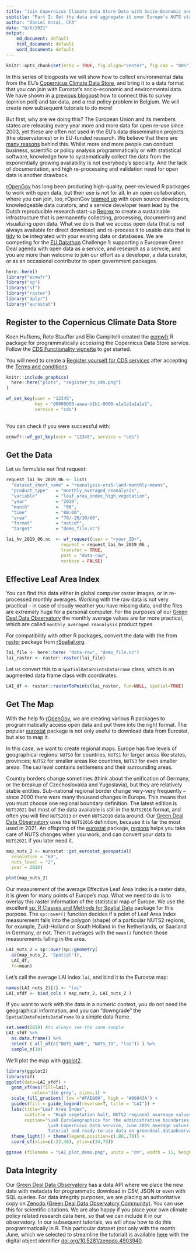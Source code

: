 ```yaml
---
title: "Join Copernicus Climate Data Store Data with Socio-Economic and Opinion Poll Data"
subtitle: "Part I: Get the data and aggregate it over Europe's NUTS statistical regions"
author: "Daniel Antal, CFA"
date: "6/6/2021"
output: 
    md_document: default
    html_document: default
    word_document: default
---
```


```r
knitr::opts_chunk$set(echo = TRUE, fig.align="center", fig.cap = "80%")
```

In this series of blogposts we will show how to collect environmental data from the EU's [Copernicus Climate Data Store](https://cds.climate.copernicus.eu/#!/home), and bring it to a data format that you can join with Eurostat's socio-economic and environmental data. We have shown in [a previous blogpost](https://greendeal.dataobservatory.eu/post/2021-04-23-belgium-flood-insurance/) how to connect this to survey (opinion poll) and tax data, and a real policy problem in Belgium. We will create now subsequent tutorials to do more!

But first, why are we doing this? The European Union and its members states are releasing every year more and more data for open re-use since 2003, yet these are often not used in the EU’s data dissemination projects (the observatories) or in EU-funded research. We believe that there are [many reasons](https://greendeal.dataobservatory.eu/project/eu-datathon_2021/#problem-statement) behind this.  Whilst more and more people can conduct business, scientific or policy analysis programmatically or with statistical software, knowledge how to systematically collect the data from the exponentially growing availability is not everybody’s specialty. And the lack of documentation, and high re-processing and validation need for open data is another drawback.

[rOpenGov](http://ropengov.org/) has long been producing high-quality, peer-reviewed R packages to work with open data, but their use is not for all. In an open collaboration, where you can join, too, rOpenGov [teamed up](https://greendeal.dataobservatory.eu/#contributors) with open source developers, knowledgeable data curators, and a service developer team lead by the Dutch reproducible research start-up [Reprex](https://reprex.nl/)  to create a sustainable infrastructure that is permanently collecting, processing, documenting and visualizing open data. What we do is that we access open data (that is not always available for direct download) and re-process it to usable data that is  [tidy](https://cran.r-project.org/web/packages/tidyr/vignettes/tidy-data.html) to be integrated with your existing data or databases. We are competing for the [EU Datathon](https://greendeal.dataobservatory.eu/project/eu-datathon_2021/) Challenge 1: supporting a European Green Deal agenda with open data as a service, and research as a servcie, and you are more than welcome to join our effort as a developer, a data curator, or as an occasional contributor to open government packages.

```r
here::here()
library("ecmwfr")
library("sp")
library("sf")
library("raster")
library("dplyr")
library("eurostat")
```

## Register to the Copernicus Climate Data Store {#register-cds}

Koen Hufkens, Reto Stauffer and Elio Campitelli created the [ecmwfr](https://bluegreen-labs.github.io/ecmwfr/index.html) R package for programmatically accessing  the Copernicus Data Store service. Follow the [CDS Functionality vignette](https://bluegreen-labs.github.io/ecmwfr/articles/cds_vignette.html) to get started.

You will need to create a [Register yourself for CDS services](https://cds.climate.copernicus.eu/user/91923/edit) after accepting the [Terms and conditions](https://cds.climate.copernicus.eu/disclaimer-privacy).


```r
knitr::include_graphics(
  here::here("plots", "register_to_cds.png")
)
```

```r
wf_set_key(user = "12345", 
           key = "00000000-aaaa-b1b1-0000-a1a1a1a1a1a1", 
           service = "cds")
 
```

You can check if you were successful with:

```r
ecmwfr::wf_get_key(user = "12345", service = "cds")
```

## Get the Data {#get-cds-data}

Let us formulate our first request:

```r
request_lai_hv_2019_06 <- list(
  "dataset_short_name" = "reanalysis-era5-land-monthly-means",
  "product_type"   = "monthly_averaged_reanalysis",
  "variable"       = "leaf_area_index_high_vegetation",
  "year"           = "2019",
  "month"          =  "06",
  "time"           = "00:00",
  "area"           = "70/-20/30/60",
  "format"         = "netcdf",
  "target"         = "demo_file.nc")

lai_hv_2019_06.nc  <- wf_request(user = "<your_ID>",
                     request = request_lai_hv_2019_06 ,
                     transfer = TRUE,
                     path = "data-raw",
                     verbose = FALSE)
```


## Effective Leaf Area Index {#lai}

You can find this data either in global computer raster images, or in re-processed monthly averages.  Working with the raw data is not very practical -- in case of cloudy weather you have missing data, and the files are extremely huge for a personal computer.  For the purposes of our [Green Deal Data Observatory](https://greendeal.dataobservatory.eu/) the monthly average values are far more practical, which are called `monthly_averaged_reanalysis` product types. 

For compatibility with other R packages, convert the data with the  from [raster](https://rspatial.org/raster/) package from [rSpatial.org](https://rspatial.org).

```r
lai_file <- here::here( "data-raw", "demo_file.nc")
lai_raster <- raster::raster(lai_file)
```

Let us convert this to a `SpatialDataPointsDataFrame` class, which is an augmented data frame class with coordinates.

```r
LAI_df <- raster::rasterToPoints(lai_raster, fun=NULL, spatial=TRUE)
```

## Get The Map {#nuts-map}

With the help fo [rOpenGov](http://ropengov.org/), we are creating various R packages to programmatically access open data and put them into the right format.  The popular [eurostat](http://ropengov.github.io/eurostat/) package is not only useful to download data from Eurostat, but also to map it. 

In this case, we want to create regional maps.  Europe has five levels of geographical regions: `NUTS0` for countries, `NUTS1` for larger areas like states, provinces; `NUTS2` for smaller areas like countries, `NUTS3` for even smaller areas.  The `LAU` level contains settlemens and their surrounding areas. 

Country borders change sometimes (think about the unification of Germany, or the breakup of Czechoslovakia and Yugoslavia), but they are relatively stable entities. Sub-national regional border change very-very frequently – since 2000 there were many thousand changes in Europe. This means that you must choose one regional boundary definition. The latest edition is  `NUTS2021` but most of the data available is still in the `NUTS2016` format, and often you will find `NUTS2013` or even `NUTS2010` data around. Our [Green Deal Data Observatory](https://greendeal.dataobservatory.eu/) uses the `NUTS2016` definition, because it is far the most used in 2021. An offspring of the [eurostat](http://ropengov.github.io/eurostat/) package, [regions](https://regions.dataobservatory.eu/) helps you take care of NUTS changes when you work, and can convert your data to `NUTS2021` if you later need it.


```r
map_nuts_2 <- eurostat::get_eurostat_geospatial(
  resolution = "60",
  nuts_level = "2",
  year = 2016)
```
```r
plot(map_nuts_2)
```
Our measurement of the average Effective Leaf Area Index is a raster data, it is given for many points of Europe's map.  What we need to do is to overlay this raster information of the statistical map of Europe. We use the excellent [sp: R Classes and Methods for Spatial Data](https://github.com/edzer/sp) package for this purpose. The `sp::over()` function decides if a point of Leaf Area Index measurement falls into the polygon (shape) of a particular NUTS2 regions, for example, Zuid-Holland or South Holland in the Netherlands, or Saarland in Germany, or not. Then it averages with the `mean()` function those measurements falling in the area.

```r
LAI_nuts_2 = sp::over(sp::geometry(
  as(map_nuts_2, 'Spatial')), 
  LAI_df,
  fn=mean)
```

Let's call the average LAI index `lai`, and bind it to the Eurostat map:

```r
names(LAI_nuts_2)[1] <- "lai"
LAI_sfdf <- bind_cols ( map_nuts_2, LAI_nuts_2 )
```

If you want to work with the data in a numeric context, you do not need the geographical information, and you can "downgrade" the `SpatialDataPointsDataFrame` to a simple data frame.

```r
set.seed(2019) #to always see the same sample
LAI_sfdf %>%
  as.data.frame() %>%
  select ( all_of(c("NUTS_NAME", "NUTS_ID", "lai")) ) %>%
  sample_n(10)
```
We'll plot the map with [ggplot2](https://ggplot2.tidyverse.org/).

```r
library(ggplot2)
library(sf)
ggplot(data=LAI_sfdf) + 
  geom_sf(aes(fill=lai),
          color="dim grey", size=.1) + 
  scale_fill_gradient( low ="#FAE000", high = "#00843A") +
  guides(fill = guide_legend(reverse=T, title = "LAI")) +
  labs(title="Leaf Area Index",
       subtitle = "High vegetation half, NUTS2 regional avareage values",
       caption="\ua9 EuroGeographics for the administrative boundaries 
                \ua9 Copernicus Data Service, June 2019 average values
                Tutorial and ready-to-use data on greendeal.dataobservatory.eu") +
  theme_light() + theme(legend.position=c(.88,.78)) +
  coord_sf(xlim=c(-22,48), ylim=c(34,70))
```
```r
ggsave (filename = "LAI_plot_demo.png", units = "cm", width = 15, height = 10, dpi = 300)
```

## Data Integrity {#data-integrity}

Our [Green Deal Data Observatory](https://greendeal.dataobservatory.eu/) has a data API where we place the new data with metadata for programmatic download in CSV, JSON or even with SQL queries. For data integrity purposes, we are placing an authoritative copy on 
[Zenodo (Green Deal Data Observatory Community)](https://zenodo.org/communities/greendeal_observatory/). You can use this for scientific citations.  We are also happy if you place your own climate policy related research data here, so that we can include it in our observatory.  In our subsequent tutorials, we will show how to do this programmatically in R. This particular dataset (not only with the month June, which we selected to streamline the tutorial) is available [here](https://zenodo.org/record/4903940#.YLyYrqgzbIU) with the digital object identifier [doi.org/10.5281/zenodo.4903940](http://doi.org/10.5281/zenodo.4903940).
